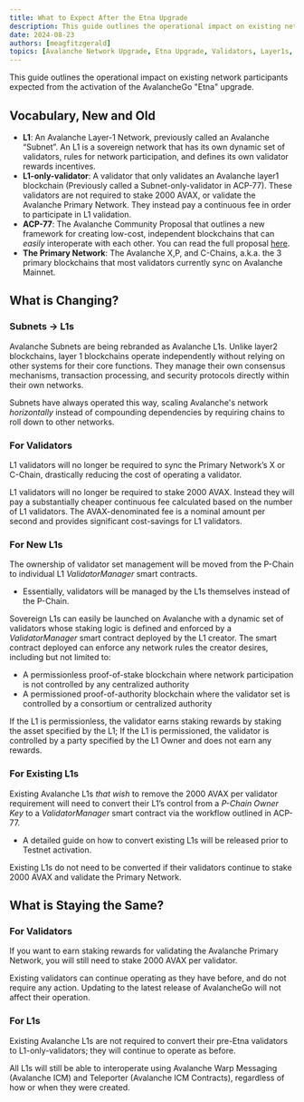 ```yaml
---
title: What to Expect After the Etna Upgrade
description: This guide outlines the operational impact on existing network participants expected from the activation of the AvalancheGo "Etna" upgrade.
date: 2024-08-23
authors: [meagfitzgerald]
topics: [Avalanche Network Upgrade, Etna Upgrade, Validators, Layer1s, L1s]
---
```


This guide outlines the operational impact on existing network participants expected from the activation of the AvalancheGo "Etna" upgrade.

## Vocabulary, New and Old

- **L1**: An Avalanche Layer-1 Network, previously called an Avalanche “Subnet”. An L1 is a sovereign network that has its own dynamic set of validators, rules for network participation, and defines its own validator rewards incentives.
- **L1-only-validator**: A validator that only validates an Avalanche layer1 blockchain (Previously called a Subnet-only-validator in ACP-77). These validators are not required to stake 2000 AVAX, or validate the Avalanche Primary Network. They instead pay a continuous fee in order to participate in L1 validation.
- **ACP-77**: The Avalanche Community Proposal that outlines a new framework for creating low-cost, independent blockchains that can _easily_ interoperate with each other. You can read the full proposal [here](https://github.com/avalanche-foundation/ACPs/blob/main/ACPs/77-reinventing-subnets/README.md).
- **The Primary Network**: The Avalanche X,P, and C-Chains, a.k.a. the 3 primary blockchains that most validators currently sync on Avalanche Mainnet.

## What is Changing?

### Subnets -> L1s

Avalanche Subnets are being rebranded as Avalanche L1s. Unlike layer2 blockchains, layer 1 blockchains operate independently without relying on other systems for their core functions.
They manage their own consensus mechanisms, transaction processing, and security protocols directly within their own networks.

Subnets have always operated this way, scaling Avalanche's network _horizontally_ instead of compounding dependencies by requiring chains to roll down to other networks.

### For Validators

L1 validators will no longer be required to sync the Primary Network’s X or C-Chain, drastically reducing the cost of operating a validator.

L1 validators will no longer be required to stake 2000 AVAX. Instead they will pay a substantially cheaper continuous fee calculated based on the number of L1 validators. The AVAX-denominated fee is a nominal amount per second and provides significant cost-savings for L1 validators.

### For New L1s

The ownership of validator set management will be moved from the P-Chain to individual L1 _ValidatorManager_ smart contracts.

- Essentially, validators will be managed by the L1s themselves instead of the P-Chain.

Sovereign L1s can easily be launched on Avalanche with a dynamic set of validators whose staking logic is defined and enforced by a _ValidatorManager_ smart contract deployed by the L1 creator. The smart contract deployed can enforce any network rules the creator desires, including but not limited to:

- A permissionless proof-of-stake blockchain where network participation is not controlled by any centralized authority
- A permissioned proof-of-authority blockchain where the validator set is controlled by a consortium or centralized authority

If the L1 is permissionless, the validator earns staking rewards by staking the asset specified by the L1; If the L1 is permissioned, the validator is controlled by a party specified by the L1 Owner and does not earn any rewards.

### For Existing L1s

Existing Avalanche L1s _that wish_ to remove the 2000 AVAX per validator requirement will need to convert their L1’s control from a _P-Chain Owner Key_ to a _ValidatorManager_ smart contract via the workflow outlined in ACP-77.

- A detailed guide on how to convert existing L1s will be released prior to Testnet activation.

Existing L1s do not need to be converted if their validators continue to stake 2000 AVAX and validate the Primary Network.

## What is Staying the Same?

### For Validators

If you want to earn staking rewards for validating the Avalanche Primary Network, you will still need to stake 2000 AVAX per validator.

Existing validators can continue operating as they have before, and do not require any action. Updating to the latest release of AvalancheGo will not affect their operation.

### For L1s

Existing Avalanche L1s are not required to convert their pre-Etna validators to L1-only-validators; they will continue to operate as before.

All L1s will still be able to interoperate using Avalanche Warp Messaging (Avalanche ICM) and Teleporter (Avalanche ICM Contracts), regardless of how or when they were created.
